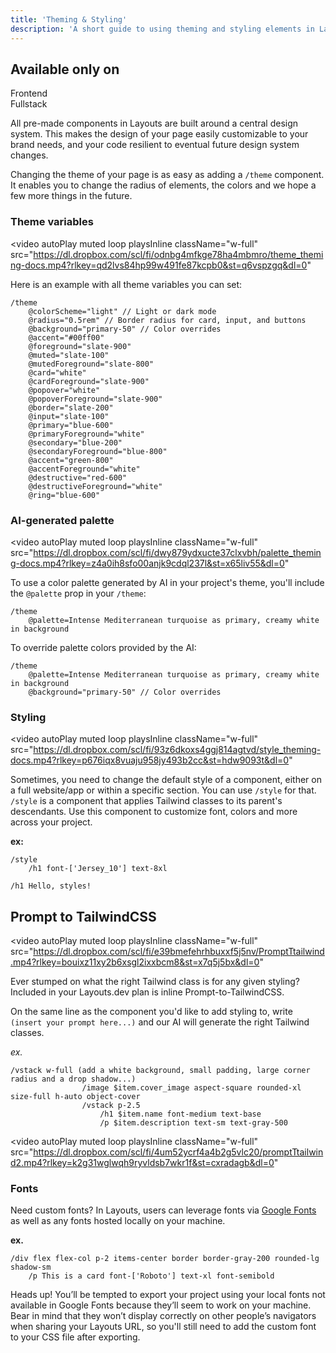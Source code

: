 ```yaml
---
title: 'Theming & Styling'
description: 'A short guide to using theming and styling elements in Layouts'
---
```


<div id="line_1" class="justify-start flex mt-[24px] gap-2 mb-[24px] items-center">
	<h2 id="line_2" class="font-medium text-gray-800 text-base">Available only on</h2>
		<div id="line_3" class="border bg-gradient-to-b from-blue-50 via-indigo-100 to-blue-100 border-blue-500/20 rounded-md py-0.5 px-1 h-min flex flex-col shadow-sm shadow-blue-500/20 w-fit items-center">
			<span class="text-[10px] font-medium text-blue-500">Frontend</span>
		</div>
	<div id="line_3" class="border bg-gradient-to-b from-green-50 to-green-100 border-green-500/20 rounded-md py-0.5 px-1 h-min flex flex-col shadow-sm shadow-green-500/20 w-fit items-center">
			<span class="text-[10px] font-medium text-green-700">Fullstack</span>
		</div>
</div>

All pre-made components in Layouts are built around a central design system.
This makes the design of your page easily customizable to your brand needs, and your code resilient to eventual future design system changes.

Changing the theme of your page is as easy as adding a `/theme` component.
It enables you to change the radius of elements, the colors and we hope a few more things in the future. 


### Theme variables

<video
	autoPlay
	muted
	loop
	playsInline
	className="w-full"
	src="https://dl.dropbox.com/scl/fi/odnbg4mfkge78ha4mbmro/theme_theming-docs.mp4?rlkey=qd2lvs84hp99w491fe87kcpb0&st=q6vspzgq&dl=0"
 ></video>


Here is an example with all theme variables you can set:
```syntax Layouts
/theme
	@colorScheme="light" // Light or dark mode
	@radius="0.5rem" // Border radius for card, input, and buttons
	@background="primary-50" // Color overrides
	@accent="#00ff00"
	@foreground="slate-900"
	@muted="slate-100"
	@mutedForeground="slate-800"
	@card="white"
	@cardForeground="slate-900"
	@popover="white"
	@popoverForeground="slate-900"
	@border="slate-200"
	@input="slate-100"
	@primary="blue-600"
	@primaryForeground="white"
	@secondary="blue-200"
	@secondaryForeground="blue-800"
	@accent="green-800"
	@accentForeground="white"
	@destructive="red-600"
	@destructiveForeground="white"
	@ring="blue-600"
```

### AI-generated palette

<video
	autoPlay
	muted
	loop
	playsInline
	className="w-full"
	src="https://dl.dropbox.com/scl/fi/dwy879ydxucte37clxvbh/palette_theming-docs.mp4?rlkey=z4a0ih8sfo00anjk9cdql237l&st=x65liv55&dl=0"
 ></video>

To use a color palette generated by AI in your project's theme, you'll include the `@palette` prop in your `/theme`: 

```syntax Layouts
/theme
	@palette=Intense Mediterranean turquoise as primary, creamy white in background
```

To override palette colors provided by the AI: 
```syntax Layouts
/theme
	@palette=Intense Mediterranean turquoise as primary, creamy white in background
	@background="primary-50" // Color overrides
```
### Styling 
<video
	autoPlay
	muted
	loop
	playsInline
	className="w-full"
	src="https://dl.dropbox.com/scl/fi/93z6dkoxs4ggj814agtvd/style_theming-docs.mp4?rlkey=p676iqx8vuaju958jy493b2cc&st=hdw9093t&dl=0"
></video>

Sometimes, you need to change the default style of a component, either on a full website/app or within a specific section.
You can use `/style` for that. `/style` is a component that applies Tailwind classes to its parent's descendants. Use this component to customize font, colors and more across your project.

**ex:**
```syntax Layouts
/style
	/h1 font-['Jersey_10'] text-8xl

/h1 Hello, styles!
```
## Prompt to TailwindCSS 

<video
	autoPlay
	muted
	loop
	playsInline
	className="w-full"
	src="https://dl.dropbox.com/scl/fi/e39bmefehrhbuxxf5j5nv/PromptTtailwind.mp4?rlkey=bouixz11xy2b6xsgl2ixxbcm8&st=x7q5j5bx&dl=0"
></video>



Ever stumped on what the right Tailwind class is for any given styling? Included in your Layouts.dev plan is inline Prompt-to-TailwindCSS. 

On the same line as the component you'd like to add styling to, write `(insert your prompt here...)` and our AI will generate the right Tailwind classes. 

*ex.*
``` Layouts syntax 
/vstack w-full (add a white background, small padding, large corner radius and a drop shadow...)
				/image $item.cover_image aspect-square rounded-xl size-full h-auto object-cover
				/vstack p-2.5
					/h1 $item.name font-medium text-base
					/p $item.description text-sm text-gray-500
```

<video
	autoPlay
	muted
	loop
	playsInline
	className="w-full"
	src="https://dl.dropbox.com/scl/fi/4um52ycrf4a4b2g5vlc20/promptTtailwind2.mp4?rlkey=k2g31wglwqh9ryvldsb7wkr1f&st=cxradagb&dl=0"
></video>


### Fonts 
Need custom fonts? In Layouts, users can leverage fonts via [Google Fonts](https://fonts.google.com/) as well as any fonts hosted locally on your machine. 

**ex.**
``` syntax Layouts
/div flex flex-col p-2 items-center border border-gray-200 rounded-lg shadow-sm
	/p This is a card font-['Roboto'] text-xl font-semibold
```

<Info> Heads up! You’ll be tempted to export your project using your local fonts not available in Google Fonts because they’ll seem to work on your machine. 
Bear in mind that they won’t display correctly on other people’s navigators when sharing your Layouts URL, so you'll still need to add the custom font to your CSS file after exporting.</Info>



